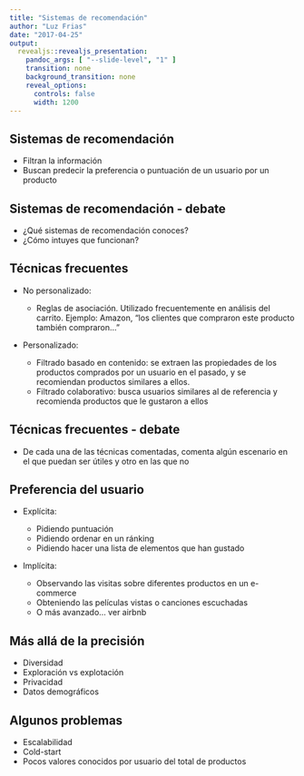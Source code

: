 ```yaml
---
title: "Sistemas de recomendación"
author: "Luz Frias"
date: "2017-04-25"
output:
  revealjs::revealjs_presentation:
    pandoc_args: [ "--slide-level", "1" ]
    transition: none
    background_transition: none
    reveal_options:
      controls: false
      width: 1200
---
```


## Sistemas de recomendación

* Filtran la información
* Buscan predecir la preferencia o puntuación de un usuario por un producto

## Sistemas de recomendación - debate

* ¿Qué sistemas de recomendación conoces?
* ¿Cómo intuyes que funcionan?

## Técnicas frecuentes

* No personalizado:

    * Reglas de asociación. Utilizado frecuentemente en análisis del carrito. Ejemplo: Amazon, "los clientes que compraron este producto también compraron..."

* Personalizado:

    * Filtrado basado en contenido: se extraen las propiedades de los productos comprados por un usuario en el pasado, y se recomiendan productos similares a ellos.
    * Filtrado colaborativo: busca usuarios similares al de referencia y recomienda productos que le gustaron a ellos

## Técnicas frecuentes - debate

* De cada una de las técnicas comentadas, comenta algún escenario en el que puedan ser útiles y otro en las que no

## Preferencia del usuario

* Explícita:

    * Pidiendo puntuación
    * Pidiendo ordenar en un ránking
    * Pidiendo hacer una lista de elementos que han gustado

* Implícita:

    * Observando las visitas sobre diferentes productos en un e-commerce
    * Obteniendo las películas vistas o canciones escuchadas
    * O más avanzado... ver airbnb
    
## Más allá de la precisión

* Diversidad
* Exploración vs explotación
* Privacidad
* Datos demográficos

## Algunos problemas

* Escalabilidad
* Cold-start
* Pocos valores conocidos por usuario del total de productos

